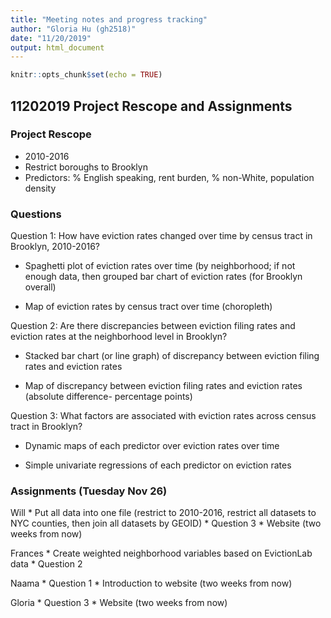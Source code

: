 ```yaml
---
title: "Meeting notes and progress tracking"
author: "Gloria Hu (gh2518)"
date: "11/20/2019"
output: html_document
---
```


```r
knitr::opts_chunk$set(echo = TRUE)
```

## 11202019 Project Rescope and Assignments

### Project Rescope
- 2010-2016
- Restrict boroughs to Brooklyn
- Predictors: % English speaking, rent burden, % non-White, population density

### Questions
Question 1: How have eviction rates changed over time by census tract in Brooklyn, 2010-2016?

* Spaghetti plot of eviction rates over time (by neighborhood; if not enough data, then grouped bar chart of eviction rates (for Brooklyn overall)

* Map of eviction rates by census tract over time (choropleth)

Question 2: Are there discrepancies between eviction filing rates and eviction rates at the neighborhood level in Brooklyn?

* Stacked bar chart (or line graph) of discrepancy between eviction filing rates and eviction rates

* Map of discrepancy between eviction filing rates and eviction rates (absolute difference- percentage points)

Question 3: What factors are associated with eviction rates across census tract in Brooklyn?

* Dynamic maps of each predictor over eviction rates over time

* Simple univariate regressions of each predictor on eviction rates

### Assignments (Tuesday Nov 26)
Will
* Put all data into one file (restrict to 2010-2016, restrict all datasets to NYC counties, then join all datasets by GEOID)
* Question 3
* Website (two weeks from now)

Frances
* Create weighted neighborhood variables based on EvictionLab data
* Question 2

Naama
* Question 1
* Introduction to website (two weeks from now)

Gloria
* Question 3
* Website (two weeks from now)
